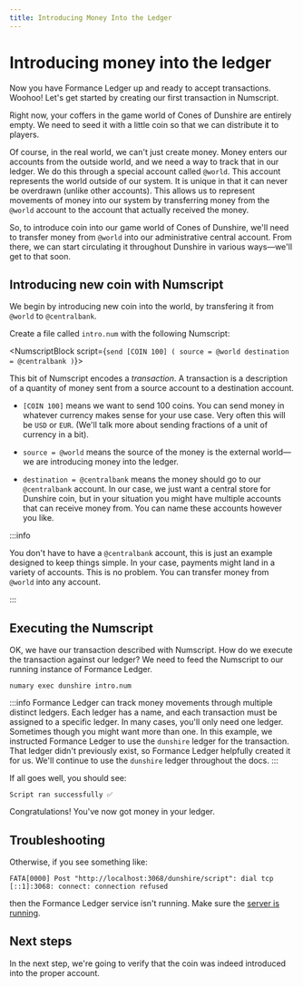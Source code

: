 ```yaml
---
title: Introducing Money Into the Ledger
---
```


# Introducing money into the ledger

Now you have Formance Ledger up and ready to accept transactions. Woohoo! Let's get started by creating our first transaction in Numscript.

Right now, your coffers in the game world of Cones of Dunshire are entirely empty. We need to seed it with a little coin so that we can distribute it to players.

Of course, in the real world, we can't just create money. Money enters our accounts from the outside world, and we need a way to track that in our ledger. We do this through a special account called `@world`. This account represents the world outside of our system. It is unique in that it can never be overdrawn (unlike other accounts). This allows us to represent movements of money into our system by transferring money from the `@world` account to the account that actually received the money.

So, to introduce coin into our game world of Cones of Dunshire, we'll need to transfer money from `@world` into our administrative central account. From there, we can start circulating it throughout Dunshire in various ways—we'll get to that soon.

## Introducing new coin with Numscript

We begin by introducing new coin into the world, by transfering it from `@world` to `@centralbank`.

Create a file called `intro.num` with the following Numscript:

<NumscriptBlock script={`send [COIN 100] (
  source = @world
  destination = @centralbank
)`}></NumscriptBlock>

This bit of Numscript encodes a _transaction_. A transaction is a description of a quantity of money sent from a source account to a destination account.

* `[COIN 100]` means we want to send 100 coins. You can send money in whatever currency makes sense for your use case. Very often this will be `USD` or `EUR`. (We'll talk more about sending fractions of a unit of currency in a bit).

* `source = @world` means the source of the money is the external world—we are introducing money into the ledger.

* `destination = @centralbank` means the money should go to our `@centralbank` account. In our case, we just want a central store for Dunshire coin, but in your situation you might have multiple accounts that can receive money from. You can name these accounts however you like.

:::info

You don't have to have a `@centralbank` account, this is just an example designed to keep things simple. In your case, payments might land in a variety of accounts. This is no problem. You can transfer money from `@world` into any account.

:::

## Executing the Numscript

OK, we have our transaction described with Numscript. How do we execute the transaction against our ledger? We need to feed the Numscript to our running instance of Formance Ledger.

```shell
numary exec dunshire intro.num
```

:::info
Formance Ledger can track money movements through multiple distinct ledgers. Each ledger has a name, and each transaction must be assigned to a specific ledger. In many cases, you'll only need one ledger. Sometimes though you might want more than one. In this example, we instructed Formance Ledger to use the `dunshire` ledger for the transaction. That ledger didn't previously exist, so Formance Ledger helpfully created it for us. We'll continue to use the `dunshire` ledger throughout the docs.
:::

If all goes well, you should see:
```
Script ran successfully ✅
```
Congratulations! You've now got money in your ledger.

## Troubleshooting

Otherwise, if you see something like:
```
FATA[0000] Post "http://localhost:3068/dunshire/script": dial tcp [::1]:3068: connect: connection refused
```
then the Formance Ledger service isn't running. Make sure the [server is running](start-the-server).

## Next steps

In the next step, we're going to verify that the coin was indeed introduced into the proper account.